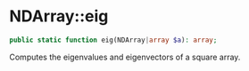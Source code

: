 # NDArray::eig

```php
public static function eig(NDArray|array $a): array;
```
Computes the eigenvalues and eigenvectors of a square array.

